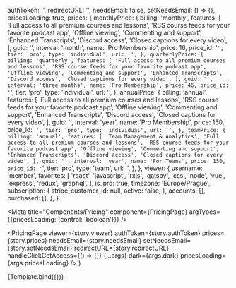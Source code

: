 
  authToken: '',
  redirectURL: '',
  needsEmail: false,
  setNeedsEmail: () => {},
  pricesLoading: true,
  prices: {
    monthlyPrice: {
      billing: 'monthly',
      features: [
        'Full access to all premium courses and lessons',
        'RSS course feeds for your favorite podcast app',
        'Offline viewing',
        'Commenting and support',
        'Enhanced Transcripts',
        'Discord access',
        'Closed captions for every video',
      ],
      guid: '',
      interval: 'month',
      name: 'Pro Membership',
      price: 16,
      price_id: '`',
      tier: 'pro',
      type: 'individual',
      url: '',
    },
    quarterlyPrice: {
      billing: 'quarterly',
      features: [
        'Full access to all premium courses and lessons',
        'RSS course feeds for your favorite podcast app',
        'Offline viewing',
        'Commenting and support',
        'Enhanced Transcripts',
        'Discord access',
        'Closed captions for every video',
      ],
      guid: '',
      interval: 'three months',
      name: 'Pro Membership',
      price: 46,
      price_id: '`',
      tier: 'pro',
      type: 'individual',
      url: '',
    },
    annualPrice: {
      billing: 'annual',
      features: [
        'Full access to all premium courses and lessons',
        'RSS course feeds for your favorite podcast app',
        'Offline viewing',
        'Commenting and support',
        'Enhanced Transcripts',
        'Discord access',
        'Closed captions for every video',
      ],
      guid: '',
      interval: 'year',
      name: 'Pro Membership',
      price: 150,
      price_id: '`',
      tier: 'pro',
      type: 'individual',
      url: '',
    },
    teamPrice: {
      billing: 'annual',
      features: [
        'Team Management & Analytics',
        'Full access to all premium courses and lessons',
        'RSS course feeds for your favorite podcast app',
        'Offline viewing',
        'Commenting and support',
        'Enhanced Transcripts',
        'Discord access',
        'Closed captions for every video',
      ],
      guid: '',
      interval: 'year',
      name: 'For Teams',
      price: 150,
      price_id: '`',
      tier: 'pro',
      type: 'team',
      url: '',
    },
  },
  viewer: {
    username: 'member',
    favorites: [
      'react',
      'javascript',
      'rxjs',
      'gatsby',
      'css',
      'node',
      'vue',
      'express',
      'redux',
      'graphql',
    ],
    is_pro: true,
    timezone: 'Europe/Prague',
    subscription: {
      stripe_customer_id: null,
      active: false,
    },
    accounts: [],
    purchased: [],
  },
}

<Meta
  title="Components/Pricing"
  component={PricingPage}
  argTypes={{pricesLoading: {control: 'boolean'}}}
/>

  <PricingPage
    viewer={story.viewer}
    authToken={story.authToken}
    prices={story.prices}
    needsEmail={story.needsEmail}
    setNeedsEmail={story.setNeedsEmail}
    redirectURL={story.redirectURL}
    handleClickGetAccess={() => {}}
    {...args}
    dark={args.dark}
    pricesLoading={args.pricesLoading}
  />
)

<Canvas>
  <Story name="Default" args={{pricesLoading: false, dark: true}}>
    {Template.bind({})}
  </Story>
</Canvas>
